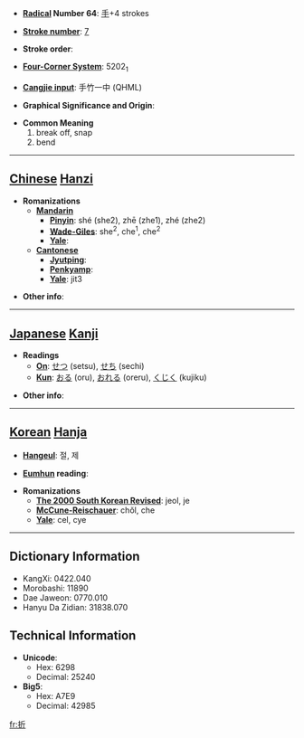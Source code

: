 * '''[[Wiktionary:Chinese radical index| Radical]] Number 64''': [[Wiktionary:Chinese radical index 手|手]]+4 strokes

* '''[[Wiktionary:Chinese total strokes index|Stroke number]]''': [[Wiktionary:Chinese total strokes index 7|7]]

* '''Stroke order''': 

* '''[[Wiktionary:Chinese four corner index|Four-Corner System]]''': 5202<sub>1</sub>

* '''[[Wiktionary:Chinese Cangjie index|Cangjie input]]''': 手竹一中 (QHML)

* '''Graphical Significance and Origin''': 

* '''Common Meaning'''
*#break off, snap
*# bend


----

== [[Chinese]] [[Hanzi]] ==

* '''Romanizations'''
** '''[[Mandarin]]'''
*** '''[[Pinyin]]''': shé (she2), zhē (zhe1), zhé (zhe2)
*** '''[[Wade-Giles]]''': she<sup>2</sup>, che<sup>1</sup>, che<sup>2</sup>
*** '''[[Yale]]''': 
** '''[[Cantonese]]'''
*** '''[[Jyutping]]''':
*** '''[[Penkyamp]]''': 
*** '''[[Yale]]''': jit3

* '''Other info''': 

----

== [[Japanese]] [[Kanji]] ==

* '''Readings'''
** '''[[On]]''': [[せつ]] (setsu), [[せち]] (sechi)
** '''[[Kun]]''': [[おる]] (oru), [[おれる]] (oreru), [[くじく]] (kujiku)

* '''Other info''':  

----

== [[Korean]] [[Hanja]] ==

* '''[[Hangeul]]''': 절, 제

* '''[[Eumhun]] reading''': 

* '''Romanizations'''
** '''[[The 2000 South Korean Revised Romanization|The 2000 South Korean Revised]]''': jeol, je
** '''[[McCune-Reischauer]]''': chŏl, che
** '''[[Yale]]''': cel, cye

----

== Dictionary Information ==

* KangXi: 0422.040
* Morobashi: 11890
* Dae Jaweon: 0770.010
* Hanyu Da Zidian: 31838.070

== Technical Information ==

* '''Unicode''':
** Hex: 6298
** Decimal: 25240
* '''Big5''':
** Hex: A7E9
** Decimal: 42985

[[fr:折]]